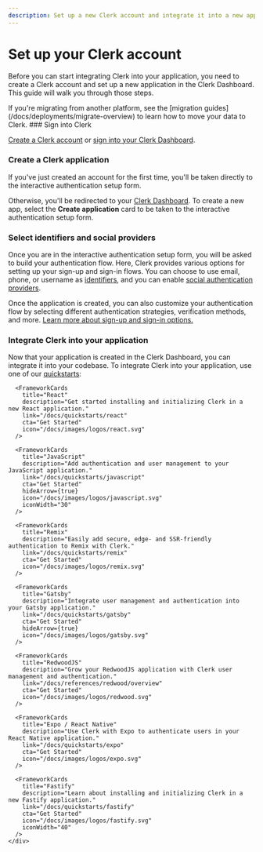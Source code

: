```yaml
---
description: Set up a new Clerk account and integrate it into a new application.
---
```


# Set up your Clerk account

Before you can start integrating Clerk into your application, you need to create a Clerk account and set up a new application in the Clerk Dashboard. This guide will walk you through those steps.

<Callout type="info">
  If you're migrating from another platform, see the [migration guides](/docs/deployments/migrate-overview) to learn how to move your data to Clerk.
</Callout>

<Steps>
  ### Sign into Clerk

  [Create a Clerk account](https://dashboard.clerk.com/sign-up) or [sign into your Clerk Dashboard](https://dashboard.clerk.com/).

  ### Create a Clerk application

  If you've just created an account for the first time, you'll be taken directly to the interactive authentication setup form.

  Otherwise, you'll be redirected to your [Clerk Dashboard](https://dashboard.clerk.com/). To create a new app, select the **Create application** card to be taken to the interactive authentication setup form.

  ### Select identifiers and social providers

  Once you are in the interactive authentication setup form, you will be asked to build your authentication flow. Here, Clerk provides various options for setting up your sign-up and sign-in flows. You can choose to use email, phone, or username as [identifiers](/docs/authentication/configuration/sign-up-sign-in-options#identifiers), and you can enable [social authentication providers](/docs/authentication/social-connections/overview).

  Once the application is created, you can also customize your authentication flow by selecting different authentication strategies, verification methods, and more. [Learn more about sign-up and sign-in options.](/docs/authentication/configuration/sign-up-sign-in-options)

  ### Integrate Clerk into your application

  Now that your application is created in the Clerk Dashboard, you can integrate it into your codebase. To integrate Clerk into your application, use one of our [quickstarts](/docs/quickstarts/overview):

  <div className="container mx-auto my-4">
    <div className="grid grid-cols-1 gap-6 md:grid-cols-2">
      <FrameworkCards
        title="Next.js"
        description="Easily add secure, beautiful, and fast authentication to Next.js with Clerk."
        link="/docs/quickstarts/nextjs"
        cta="Get Started"
        icon="/docs/images/logos/nextjs.svg"
        iconWidth="40"
      />

      <FrameworkCards
        title="React"
        description="Get started installing and initializing Clerk in a new React application."
        link="/docs/quickstarts/react"
        cta="Get Started"
        icon="/docs/images/logos/react.svg"
      />

      <FrameworkCards
        title="JavaScript"
        description="Add authentication and user management to your JavaScript application."
        link="/docs/quickstarts/javascript"
        cta="Get Started"
        hideArrow={true}
        icon="/docs/images/logos/javascript.svg"
        iconWidth="30"
      />

      <FrameworkCards
        title="Remix"
        description="Easily add secure, edge- and SSR-friendly authentication to Remix with Clerk."
        link="/docs/quickstarts/remix"
        cta="Get Started"
        icon="/docs/images/logos/remix.svg"
      />

      <FrameworkCards
        title="Gatsby"
        description="Integrate user management and authentication into your Gatsby application."
        link="/docs/quickstarts/gatsby"
        cta="Get Started"
        hideArrow={true}
        icon="/docs/images/logos/gatsby.svg"
      />

      <FrameworkCards
        title="RedwoodJS"
        description="Grow your RedwoodJS application with Clerk user management and authentication."
        link="/docs/references/redwood/overview"
        cta="Get Started"
        icon="/docs/images/logos/redwood.svg"
      />

      <FrameworkCards
        title="Expo / React Native"
        description="Use Clerk with Expo to authenticate users in your React Native application."
        link="/docs/quickstarts/expo"
        cta="Get Started"
        icon="/docs/images/logos/expo.svg"
      />

      <FrameworkCards
        title="Fastify"
        description="Learn about installing and initializing Clerk in a new Fastify application."
        link="/docs/quickstarts/fastify"
        cta="Get Started"
        icon="/docs/images/logos/fastify.svg"
        iconWidth="40"
      />
    </div>
  </div>
</Steps>
